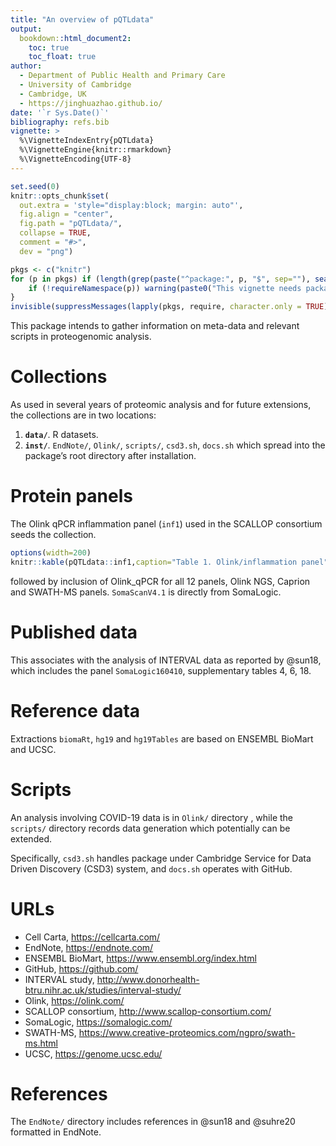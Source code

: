 ```yaml
---
title: "An overview of pQTLdata"
output:
  bookdown::html_document2:
    toc: true
    toc_float: true
author:
  - Department of Public Health and Primary Care
  - University of Cambridge
  - Cambridge, UK
  - https://jinghuazhao.github.io/
date: '`r Sys.Date()`'
bibliography: refs.bib
vignette: >
  %\VignetteIndexEntry{pQTLdata}
  %\VignetteEngine{knitr::rmarkdown}
  %\VignetteEncoding{UTF-8}
---
```


```r
set.seed(0)
knitr::opts_chunk$set(
  out.extra = 'style="display:block; margin: auto"',
  fig.align = "center",
  fig.path = "pQTLdata/",
  collapse = TRUE,
  comment = "#>",
  dev = "png")
```

```r
pkgs <- c("knitr")
for (p in pkgs) if (length(grep(paste("^package:", p, "$", sep=""), search())) == 0) {
    if (!requireNamespace(p)) warning(paste0("This vignette needs package `", p, "'; please install"))
}
invisible(suppressMessages(lapply(pkgs, require, character.only = TRUE)))
```

This package intends to gather information on meta-data and relevant scripts in proteogenomic analysis.

# Collections

As used in several years of proteomic analysis and for future extensions, the collections are in two locations:

1. **`data/`**. R datasets.
2. **`inst/`**. `EndNote/`, `Olink/`, `scripts/`, `csd3.sh`, `docs.sh` which spread into the package's root directory after installation.

# Protein panels

The Olink qPCR inflammation panel (`inf1`) used in the SCALLOP consortium seeds the collection.

```r
options(width=200)
knitr::kable(pQTLdata::inf1,caption="Table 1. Olink/inflammation panel")
```

followed by inclusion of Olink_qPCR for all 12 panels, Olink NGS, Caprion and SWATH-MS panels. `SomaScanV4.1` is directly from SomaLogic.

# Published data

This associates with the analysis of INTERVAL data as reported by @sun18, which includes the panel `SomaLogic160410`, supplementary tables 4, 6, 18.

# Reference data

Extractions `biomaRt`, `hg19` and `hg19Tables` are based on ENSEMBL BioMart and UCSC.

# Scripts

An analysis involving COVID-19 data is in `Olink/` directory , while the `scripts/` directory records data generation which potentially can be extended.

Specifically, `csd3.sh` handles package under Cambridge Service for Data Driven Discovery (CSD3) system, and `docs.sh` operates with GitHub.

# URLs

- Cell Carta, [https://cellcarta.com/](https://cellcarta.com/)
- EndNote, [https://endnote.com/](https://endnote.com/)
- ENSEMBL BioMart, [https://www.ensembl.org/index.html](https://www.ensembl.org/index.html)
- GitHub, [https://github.com/](https://github.com/)
- INTERVAL study, [http://www.donorhealth-btru.nihr.ac.uk/studies/interval-study/](http://www.donorhealth-btru.nihr.ac.uk/studies/interval-study/)
- Olink, [https://olink.com/](https://olink.com/)
- SCALLOP consortium, [http://www.scallop-consortium.com/](http://www.scallop-consortium.com/)
- SomaLogic, [https://somalogic.com/](https://somalogic.com/)
- SWATH-MS, [https://www.creative-proteomics.com/ngpro/swath-ms.html](https://www.creative-proteomics.com/ngpro/swath-ms.html)
- UCSC, [https://genome.ucsc.edu/](https://genome.ucsc.edu/)

# References {-}

The `EndNote/` directory includes references in @sun18 and @suhre20 formatted in EndNote.
